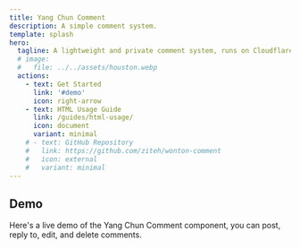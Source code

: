 ```yaml
---
title: Yang Chun Comment
description: A simple comment system.
template: splash
hero:
  tagline: A lightweight and private comment system, runs on Cloudflare Workers.
  # image:
  #   file: ../../assets/houston.webp
  actions:
    - text: Get Started
      link: '#demo'
      icon: right-arrow
    - text: HTML Usage Guide
      link: /guides/html-usage/
      icon: document
      variant: minimal
    # - text: GitHub Repository
    #   link: https://github.com/ziteh/wonton-comment
    #   icon: external
    #   variant: minimal
---
```



## Demo

Here's a live demo of the Yang Chun Comment component, you can post, reply to, edit, and delete comments.

<CommentSystem />
